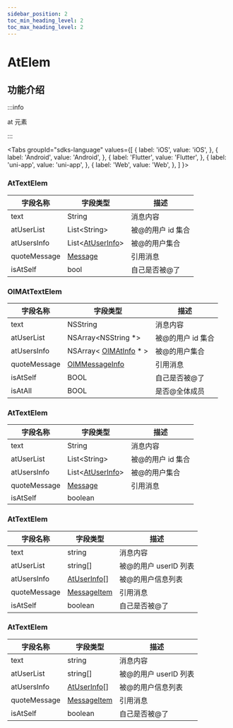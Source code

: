 ```yaml
---
sidebar_position: 2
toc_min_heading_level: 2
toc_max_heading_level: 2
---
```


# AtElem

## 功能介绍

:::info

at 元素

:::

<Tabs
groupId="sdks-language"
values={[
{ label: 'iOS', value: 'iOS', },
{ label: 'Android', value: 'Android', },
{ label: 'Flutter', value: 'Flutter', },
{ label: 'uni-app', value: 'uni-app', },
{ label: 'Web', value: 'Web', },
]
}>

<TabItem value="Flutter">

### AtTextElem

| 字段名称     | 字段类型                                               | 描述              |
| ------------ | ------------------------------------------------------ | ----------------- |
| text         | String                                                 | 消息内容          |
| atUserList   | List<String\>                                          | 被@的用户 id 集合 |
| atUsersInfo  | List<[AtUserInfo](docs/sdks/class/message/atInfo.mdx)> | 被@的用户集合     |
| quoteMessage | [Message](docs/sdks/class/message/messageInfo.mdx)     | 引用消息          |
| isAtSelf     | bool                                                   | 自己是否被@了     |

</TabItem>

<TabItem value="iOS">

### OIMAtTextElem

| 字段名称     | 字段类型                                                      | 描述              |
| ------------ | ------------------------------------------------------------- | ----------------- |
| text         | NSString                                                      | 消息内容          |
| atUserList   | NSArray<NSString \*>                                          | 被@的用户 id 集合 |
| atUsersInfo  | NSArray< [OIMAtInfo](docs/sdks/class/message/atInfo.mdx) \* > | 被@的用户集合     |
| quoteMessage | [OIMMessageInfo](docs/sdks/class/message/messageInfo.mdx)                                                  | 引用消息          |
| isAtSelf     | BOOL                                                          | 自己是否被@了     |
| isAtAll      | BOOL                                                          | 是否@全体成员     |

</TabItem>

<TabItem value="Android">

### AtTextElem

| 字段名称     | 字段类型                                               | 描述              |
| ------------ | ------------------------------------------------------ | ----------------- |
| text         | String                                                 | 消息内容          |
| atUserList   | List<String\>                                          | 被@的用户 id 集合 |
| atUsersInfo  | List<[AtUserInfo](docs/sdks/class/message/atInfo.mdx)> | 被@的用户集合     |
| quoteMessage | [Message](docs/sdks/class/message/messageInfo.mdx)     | 引用消息          |
| isAtSelf     | boolean

</TabItem>

<TabItem value="Web">

### AtTextElem

| 字段名称     | 字段类型                                               | 描述                  |
| ------------ | ------------------------------------------------------ | --------------------- |
| text         | string                                                 | 消息内容              |
| atUserList   | string[]                                               | 被@的用户 userID 列表 |
| atUsersInfo  | [AtUserInfo](docs/sdks/class/message/atInfo.mdx)[]     | 被@的用户信息列表     |
| quoteMessage | [MessageItem](docs/sdks/class/message/messageInfo.mdx) | 引用消息              |
| isAtSelf     | boolean                                                | 自己是否被@了         |

</TabItem>

<TabItem value="uni-app">

### AtTextElem

| 字段名称     | 字段类型                                               | 描述                  |
| ------------ | ------------------------------------------------------ | --------------------- |
| text         | string                                                 | 消息内容              |
| atUserList   | string[]                                               | 被@的用户 userID 列表 |
| atUsersInfo  | [AtUserInfo](docs/sdks/class/message/atInfo.mdx)[]     | 被@的用户信息列表     |
| quoteMessage | [MessageItem](docs/sdks/class/message/messageInfo.mdx) | 引用消息              |
| isAtSelf     | boolean                                                | 自己是否被@了         |

</TabItem>

</Tabs>
